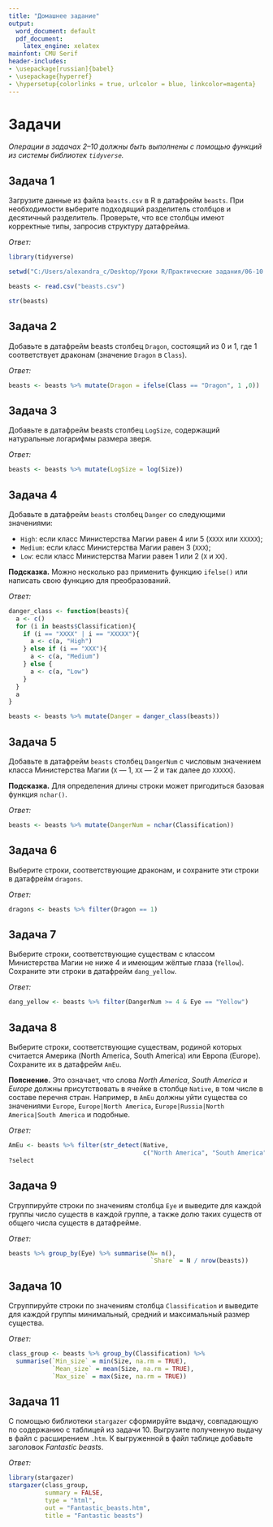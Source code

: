---
title: "Домашнее задание"
output:
  word_document: default
  pdf_document:
    latex_engine: xelatex
mainfont: CMU Serif
header-includes:
- \usepackage[russian]{babel}
- \usepackage{hyperref}
- \hypersetup{colorlinks = true, urlcolor = blue, linkcolor=magenta}
---

# Задачи

*Операции в задачах 2–10 должны быть выполнены с помощью функций из системы библиотек `tidyverse`.*

## Задача 1

Загрузите данные из файла `beasts.csv` в R в датафрейм `beasts`. При необходимости выберите подходящий разделитель столбцов и десятичный разделитель. Проверьте, что все столбцы имеют корректные типы, запросив структуру датафрейма.

*Ответ:*

```{r}
library(tidyverse)

setwd("C:/Users/alexandra_c/Desktop/Уроки R/Практические задания/06-10 Практическая работа")

beasts <- read.csv("beasts.csv")

str(beasts)

```

\newpage

## Задача 2

Добавьте в датафрейм beasts столбец `Dragon`, состоящий из 0 и 1, где 1 соответствует драконам (значение `Dragon` в `Class`).

*Ответ:*

```{r}
beasts <- beasts %>% mutate(Dragon = ifelse(Class == "Dragon", 1 ,0))
```

\newpage

## Задача 3

Добавьте в датафрейм beasts столбец `LogSize`, содержащий натуральные логарифмы размера зверя.

*Ответ:*

```{r}
beasts <- beasts %>% mutate(LogSize = log(Size))
```

\newpage

## Задача 4

Добавьте в датафрейм `beasts` столбец `Danger` со следующими значениями:

* `High`: если класс Министерства Магии равен 4 или 5 (`XXXX` или `XXXXX`);
* `Medium`: если класс Министерства Магии равен 3 (`XXX`);
* `Low`: если класс Министерства Магии равен 1 или 2 (`X` и `XX`).

**Подсказка.** Можно несколько раз применить функцию `ifelse()` или написать свою функцию для преобразований.

*Ответ:*

```{r}
danger_class <- function(beasts){
  a <- c()
  for (i in beasts$Classification){
    if (i == "XXXX" | i == "XXXXX"){
      a <- c(a, "High")
    } else if (i == "XXX"){
      a <- c(a, "Medium")
    } else {
      a <- c(a, "Low")
    }
  }
  a
}

beasts <- beasts %>% mutate(Danger = danger_class(beasts))
```

\newpage


## Задача 5

Добавьте в датафрейм `beasts` столбец `DangerNum` с числовым значением класса Министерства Магии (`X` — 1, `XX` — 2 и так далее до `XXXXX`).

**Подсказка.** Для определения длины строки может пригодиться базовая функция `nchar()`.

*Ответ:*

```{r}
beasts <- beasts %>% mutate(DangerNum = nchar(Classification))
```

\newpage

## Задача 6

Выберите строки, соответствующие драконам, и сохраните эти строки в датафрейм `dragons`.

*Ответ:*

```{r}
dragons <- beasts %>% filter(Dragon == 1)
```

\newpage

## Задача 7

Выберите строки, соответствующие существам с классом Министерства Магии не ниже 4 и имеющим жёлтые глаза (`Yellow`). Сохраните эти строки в датафрейм `dang_yellow`.

*Ответ:*

```{r}
dang_yellow <- beasts %>% filter(DangerNum >= 4 & Eye == "Yellow")
```

\newpage

## Задача 8

Выберите строки, соответствующие существам, родиной которых считается Америка (North America, South America) или Европа (Europe). Сохраните их в датафрейм `AmEu`.

**Пояснение.** Это означает, что слова *North America*, *South America* и *Europe* должны присутствовать в ячейке в столбце `Native`, в том числе в составе перечня стран. Например, в `AmEu` должны уйти существа со значениями `Europe`, `Europe|North America`, `Europe|Russia|North America|South America` и подобные.

*Ответ:*

```{r}
AmEu <- beasts %>% filter(str_detect(Native, 
                                     c("North America", "South America", "Europe")))
?select
```

\newpage


## Задача 9

Сгруппируйте строки по значениям столбца `Eye` и выведите для каждой группы число существ в каждой группе, а также долю таких существ от общего числа существ в датафрейме.

*Ответ:*

```{r}
beasts %>% group_by(Eye) %>% summarise(N= n(),
                                       `Share` = N / nrow(beasts))
```

\newpage

## Задача 10

Сгруппируйте строки по значениям столбца `Classification` и выведите для каждой группы минимальный, средний и максимальный размер существа.

*Ответ:*

```{r}
class_group <- beasts %>% group_by(Classification) %>%
  summarise(`Min_size` = min(Size, na.rm = TRUE),
            `Mean_size` = mean(Size, na.rm = TRUE),
            `Max_size` = max(Size, na.rm = TRUE))
```

\newpage


## Задача 11

С помощью библиотеки `stargazer` сформируйте выдачу, совпадающую по содержанию с таблицей из задачи 10. Выгрузите полученную выдачу в файл с расширением `.htm`. К выгруженной в файл таблице добавьте заголовок *Fantastic beasts*. 

*Ответ:*

```{r}
library(stargazer)
stargazer(class_group,
          summary = FALSE,
          type = "html",
          out = "Fantastic_beasts.htm",
          title = "Fantastic beasts")
```


